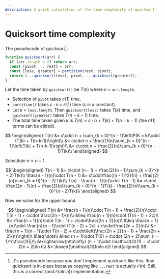 ```yaml
---
description: A quick calculation of the time complexity of quicksort
---
```


# Quicksort time complexity

The pseudocode of quicksort[^1]:

```js
function quicksort(arr) {
  if (arr.length < 2) return arr;
  const [pivot, ...rest] = arr;
  const [less, greater] = partition(rest, pivot);
  return [...quicksort(less), pivot, ...quicksort(greater)];
}
```

Let the time taken by `quicksort()` be $T(n)$ where $n$ = `arr.length`.

- Selection of `pivot` takes $\mathcal{O}(1)$ time.
- `partition()` takes $c\cdot n + \mathcal{O}(1)$ time ($c$ is a constant).
- Let $k$ = `less.length`. Then `quicksort(less)` takes $T(k)$ time, and `quicksort(greater)` takes $T(n-k-1)$ time.
- The total time taken given $k$ is $T(n) = c\cdot n + T(k) + T(n-k-1)$ (the $\mathcal{O}(1)$ terms can be elided).

$$
\begin{aligned}
T(n) &= c\cdot n + \sum_{k = 0}^{n - 1}\left(P(K = k)\cdot (T(k) + T(n-k-1))\right)\\
&= c\cdot n + \frac{1}{n}\sum_{k = 0}^{n - 1}\left(T(k) + T(n-k-1)\right)\\
&= c\cdot n + \frac{2}{n}\sum_{k = 0}^{n - 1}T(k)\\
\end{aligned}
$$

Substitute $n = n - 1$.

$$
\begin{aligned}
T(n - 1) &= c\cdot (n - 1) + \frac{2}{n - 1}\sum_{k = 0}^{n - 2}T(k)\\
\frac{n - 1}{n}\cdot T(n - 1) &= c\cdot\frac{(n - 1)^2}{n} + \frac{2}{n}\sum_{k = 0}^{n - 2}T(k)\\
T(n) - \frac{n - 1}{n}\cdot T(n - 1) &= c\cdot \frac{2n - 1}{n} + \frac{2}{n}\sum_{k = 0}^{n - 1}T(k) - \frac{2}{n}\sum_{k = 0}^{n - 2}T(k)\\
\end{aligned}
$$

Now we solve for the upper bound.

$$
\begin{aligned}
T(n) &= \frac{n - 1}{n}\cdot T(n - 1) + \frac{2}{n}\cdot T(n - 1) + c\cdot \frac{2n - 1}{n}\\
&\leq \frac{n + 1}{n}\cdot (T(n - 1) + 2c)\\
&= \frac{n + 1}{n}\cdot T(n - 1) + c\cdot\frac{2n + 2}{n}\\
&\leq \frac{n + 1}{n}\cdot \frac{n}{n - 1}\cdot (T(n - 2) + 2c) + c\cdot\frac{2n + 2}{n}\\
&= \frac{n + 1}{n - 1}\cdot T(n - 2) + c\cdot\left(\frac{2n + 2}{n - 1} + \frac{2n + 2}{n}\right)\\
&\leq \dots\\
&\leq (n + 1)\cdot T(0) + c\cdot (2n + 2)\sum_{i = 1}^n\frac{1}{i}\\
&\xrightarrow{n\to\infty} (n + 1)\cdot \mathcal{O}(1) + c\cdot (2n + 2)\ln n\\
&= \boxed{\mathcal{O}(n\ln n)}
\end{aligned}
$$

[^1]: It's pseudocode because you don't implement quicksort like this. Real quicksort is in-place because copying like `...rest` is actually $\mathcal{O}(n)$. Still, this is a correct (and $\mathcal{O}(n\ln n)$) implementation.
